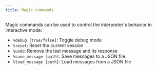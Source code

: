 ```yaml
---
title: Magic Commands
---
```


Magic commands can be used to control the interpreter's behavior in interactive mode:

- `%debug [true/false]`: Toggle debug mode
- `%reset`: Reset the current session
- `%undo`: Remove the last message and its response
- `%save_message [path]`: Save messages to a JSON file
- `%load_message [path]`: Load messages from a JSON file